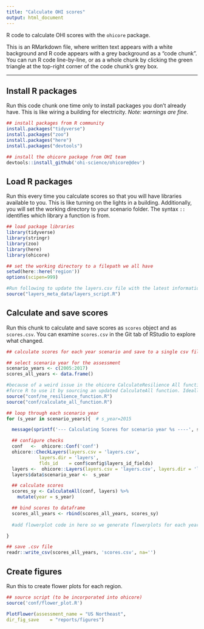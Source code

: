 ```yaml
---
title: "Calculate OHI scores"
output: html_document
---
```


R code to calculate OHI scores with the `ohicore` package.

This is an RMarkdown file, where written text appears with a white background and R code appears with a grey background as a "code chunk". You can run R code line-by-line, or as a whole chunk by clicking the green triangle at the top-right corner of the code chunk's grey box.

----
## Install R packages

Run this code chunk one time only to install packages you don't already have. This is like wiring a building for electricity. *Note: warnings are fine.*

```r
## install packages from R community
install.packages("tidyverse")
install.packages("zoo")
install.packages("here")
install.packages("devtools")

## install the ohicore package from OHI team
devtools::install_github('ohi-science/ohicore@dev')
```

## Load R packages

Run this every time you calculate scores so that you will have libraries available to you. This is like turning on the lights in a building. Additionally, you will set the working directory to your scenario folder. The syntax `::` identifies which library a function is from.

```r
## load package libraries
library(tidyverse)
library(stringr)
library(zoo)
library(here)
library(ohicore)

## set the working directory to a filepath we all have
setwd(here::here('region'))
options(scipen=999)

#Run following to update the layers.csv file with the latest information in layers_base.csv and to reset 
source("layers_meta_data/layers_script.R")
```


## Calculate and save scores

Run this chunk to calculate and save scores as `scores` object and as `scores.csv`. You can examine `scores.csv` in the Git tab of RStudio to explore what changed.

```r
## calculate scores for each year scenario and save to a single csv file ----

## select scenario year for the assessment
scenario_years <- c(2005:2017)
scores_all_years <- data.frame()

#because of a weird issue in the ohicore CalculateResilience All function, I created my own resilience function and then 
#force R to use it by sourcing an updated CalculateAll function. Ideally, we fix it in ohicore and remove the next two lines
source("conf/ne_resilience_function.R")
source("conf/calculate_all_function.R")

## loop through each scenario year
for (s_year in scenario_years){  # s_year=2015

  message(sprintf('--- Calculating Scores for scenario year %s ----', s_year))

  ## configure checks
  conf   <-  ohicore::Conf('conf')
  ohicore::CheckLayers(layers.csv = 'layers.csv',
            layers.dir = 'layers',
            flds_id    = conf$config$layers_id_fields)
  layers <-  ohicore::Layers(layers.csv = 'layers.csv', layers.dir = 'layers')
  layers$data$scenario_year <-  s_year

  ## calculate scores
  scores_sy <- CalculateAll(conf, layers) %>%
    mutate(year = s_year)

  ## bind scores to dataframe
  scores_all_years <- rbind(scores_all_years, scores_sy)
  
  #add flowerplot code in here so we generate flowerplots for each year. This will need to include s_year in naming

}

## save .csv file
readr::write_csv(scores_all_years, 'scores.csv', na='')
```

## Create figures

Run this to create flower plots for each region.

```r
## source script (to be incorporated into ohicore)
source('conf/flower_plot.R')

PlotFlower(assessment_name = "US Northeast",
dir_fig_save    = "reports/figures")
```


